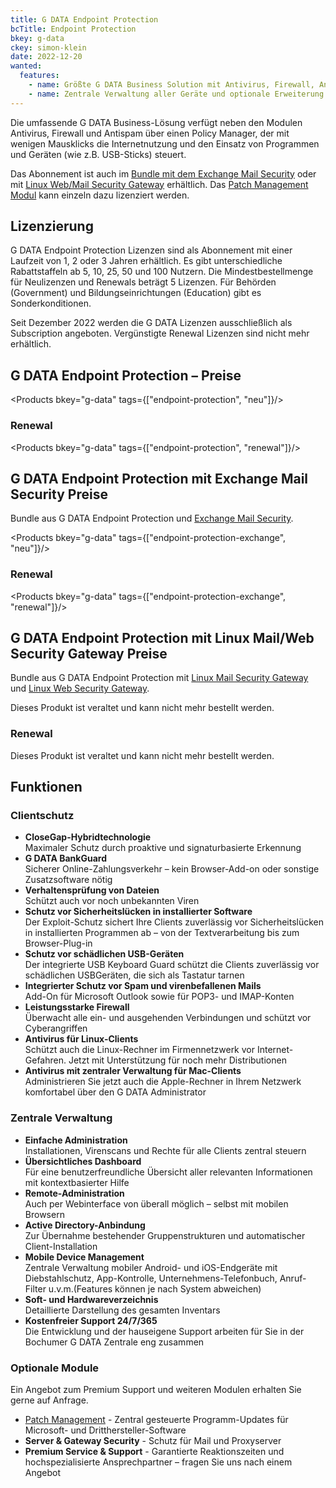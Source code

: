```yaml
---
title: G DATA Endpoint Protection
bcTitle: Endpoint Protection
bkey: g-data
ckey: simon-klein
date: 2022-12-20
wanted:
  features:
    - name: Größte G DATA Business Solution mit Antivirus, Firewall, Antispam und Policy Manager.
    - name: Zentrale Verwaltung aller Geräte und optionale Erweiterung um Exchange Sicherung möglich
---
```




<Intro>

  Die umfassende G DATA Business-Lösung verfügt neben den Modulen Antivirus, Firewall und Antispam über einen Policy Manager, der mit wenigen Mausklicks die Internetnutzung und den Einsatz von Programmen und Geräten (wie z.B. USB-Sticks) steuert.

  Das Abonnement ist auch im [Bundle mit dem Exchange Mail Security](#g-data-endpoint-protection-mit-exchange-mail-security-preise) oder mit [Linux Web/Mail Security Gateway](#g-data-endpoint-protection-mit-linux-mailweb-security-gateway-preise) erhältlich. Das [Patch Management Modul](/hersteller/g-data/module/#patch-management-modul-preise) kann einzeln dazu lizenziert werden.



</Intro>

<TOC />



## Lizenzierung

  G DATA Endpoint Protection Lizenzen sind als Abonnement mit einer Laufzeit von 1, 2 oder 3 Jahren erhältlich. Es gibt unterschiedliche Rabattstaffeln ab 5, 10, 25, 50 und 100 Nutzern. Die Mindestbestellmenge für Neulizenzen und Renewals beträgt 5 Lizenzen. Für Behörden (Government) und Bildungseinrichtungen (Education) gibt es Sonderkonditionen.


<Info>

Seit Dezember 2022 werden die G DATA Lizenzen ausschließlich als Subscription angeboten. Vergünstigte Renewal Lizenzen sind nicht mehr erhältlich.

</Info>



## G DATA Endpoint Protection – Preise


<Products bkey="g-data" tags={["endpoint-protection", "neu"]}/>


### Renewal

<Products bkey="g-data" tags={["endpoint-protection", "renewal"]}/>


## G DATA Endpoint Protection mit Exchange Mail Security Preise

 Bundle aus G DATA Endpoint Protection und [Exchange Mail Security](/hersteller/g-data/module/#exchange-mail-security-modul).


<Products bkey="g-data" tags={["endpoint-protection-exchange", "neu"]}/>


### Renewal


<Products bkey="g-data" tags={["endpoint-protection-exchange", "renewal"]}/>


## G DATA Endpoint Protection mit Linux Mail/Web Security Gateway Preise

 Bundle aus G DATA Endpoint Protection mit [Linux Mail Security Gateway](/hersteller/g-data/module/#linux-mail-security-gateway-preise) und [Linux Web Security Gateway](/hersteller/g-data/module/#linux-web-security-gateway-preise).

<Info>

  Dieses Produkt ist veraltet und kann nicht mehr bestellt werden.

</Info>




### Renewal

<Info>

  Dieses Produkt ist veraltet und kann nicht mehr bestellt werden.

</Info>


## Funktionen



### Clientschutz

<ArrowList>

 - **CloseGap-Hybridtechnologie**<br />
  Maximaler Schutz durch proaktive und signaturbasierte Erkennung
 - **G DATA BankGuard**<br />
  Sicherer Online-Zahlungsverkehr – kein Browser-Add-on oder sonstige Zusatzsoftware nötig
 - **Verhaltensprüfung von Dateien**<br />
  Schützt auch vor noch unbekannten Viren
 - **Schutz vor Sicherheitslücken in installierter Software**<br />
  Der Exploit-Schutz sichert Ihre Clients zuverlässig vor Sicherheitslücken in installierten Programmen ab – von der Textverarbeitung bis zum Browser-Plug-in
 - **Schutz vor schädlichen USB-Geräten**<br />
  Der integrierte USB Keyboard Guard schützt die Clients zuverlässig vor schädlichen USBGeräten, die sich als Tastatur tarnen
 - **Integrierter Schutz vor Spam und virenbefallenen Mails**<br />
  Add-On für Microsoft Outlook sowie für POP3- und IMAP-Konten
 - **Leistungsstarke Firewall**<br />
  Überwacht alle ein- und ausgehenden Verbindungen und schützt vor Cyberangriffen
 - **Antivirus für Linux-Clients**<br />
  Schützt auch die Linux-Rechner im Firmennetzwerk vor Internet-Gefahren. Jetzt mit Unterstützung für noch mehr Distributionen
 - **Antivirus mit zentraler Verwaltung für Mac-Clients**<br />
  Administrieren Sie jetzt auch die Apple-Rechner in Ihrem Netzwerk komfortabel über den G DATA Administrator

</ArrowList>

### Zentrale Verwaltung

<ArrowList>

 - **Einfache Administration**<br />
  Installationen, Virenscans und Rechte für alle Clients zentral steuern
 - **Übersichtliches Dashboard**<br />
  Für eine benutzerfreundliche Übersicht aller relevanten Informationen mit kontextbasierter Hilfe
 - **Remote-Administration**<br />
  Auch per Webinterface von überall möglich – selbst mit mobilen Browsern
 - **Active Directory-Anbindung**<br />
  Zur Übernahme bestehender Gruppenstrukturen und automatischer Client-Installation
 - **Mobile Device Management**<br />
  Zentrale Verwaltung mobiler Android- und iOS-Endgeräte mit Diebstahlschutz, App-Kontrolle, Unternehmens-Telefonbuch, Anruf-Filter u.v.m.(Features können je nach System abweichen)
 - **Soft- und Hardwareverzeichnis**<br />
  Detaillierte Darstellung des gesamten Inventars
 - **Kostenfreier Support 24/7/365**<br />
  Die Entwicklung und der hauseigene Support arbeiten für Sie in der Bochumer G DATA Zentrale eng zusammen

</ArrowList>

### Optionale Module

 Ein Angebot zum Premium Support und weiteren Modulen erhalten Sie gerne auf Anfrage.

<ArrowList>

 - [Patch Management](/hersteller/g-data/module/#patch-management-modul-preise) - Zentral gesteuerte Programm-Updates für Microsoft- und Dritthersteller-Software
 - **Server & Gateway Security** - Schutz für Mail und Proxyserver
 - **Premium Service & Support** - Garantierte Reaktionszeiten und hochspezialisierte Ansprechpartner – fragen Sie uns nach einem Angebot

</ArrowList>
